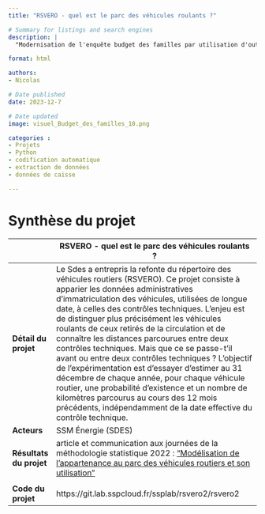 ```yaml
---
title: "RSVERO - quel est le parc des véhicules roulants ?"

# Summary for listings and search engines
description: |
  "Modernisation de l'enquête budget des familles par utilisation d'outils de classification automatique n°11"

format: html

authors: 
- Nicolas

# Date published
date: 2023-12-7

# Date updated
image: visuel_Budget_des_familles_10.png

categories : 
- Projets
- Python
- codification automatique
- extraction de données
- données de caisse

---
```


# Synthèse du projet

|              | RSVERO - quel est le parc des véhicules roulants ?                           |
|--------------|------------------------------------------------------------------------------------|
| **Détail du projet**         | Le Sdes a entrepris la refonte du répertoire des véhicules routiers (RSVERO). Ce projet consiste à apparier les données administratives d'immatriculation des véhicules, utilisées de longue date, à celles des contrôles techniques. L'enjeu est de distinguer plus précisément les véhicules roulants de ceux retirés de la circulation et de connaître les distances parcourues entre deux contrôles techniques. Mais que ce se passe-t'il avant ou entre deux contrôles techniques ? L'objectif de l'expérimentation est d'essayer d’estimer au 31 décembre de chaque année, pour chaque véhicule routier, une probabilité d’existence et un nombre de kilomètres parcourus au cours des 12 mois précédents, indépendamment de la date effective du contrôle technique.         |
| **Acteurs**                  | SSM Énergie (SDES)         |
| **Résultats du projet**      | article et communication aux journées de la méthodologie statistique 2022 : ["Modélisation de l'appartenance au parc des véhicules routiers et son utilisation"](http://jms-insee.fr/jms2022s28_1/)
         |
| **Code du projet**           | https://git.lab.sspcloud.fr/ssplab/rsvero2/rsvero2       |

